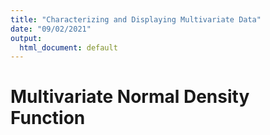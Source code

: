 ```yaml
---
title: "Characterizing and Displaying Multivariate Data"
date: "09/02/2021"
output:
  html_document: default
---
```


# Multivariate Normal Density Function
